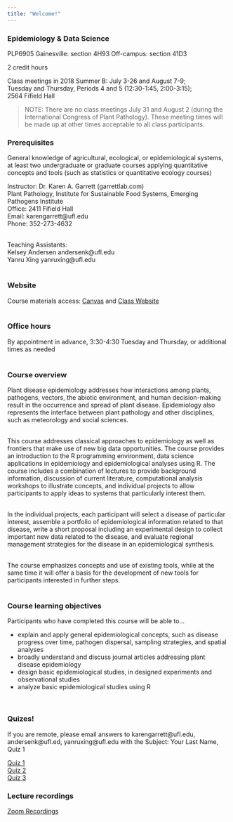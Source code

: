 ```yaml
---
title: "Welcome!"
---
```


### Epidemiology & Data Science

PLP6905 
Gainesville: section 4H93
Off-campus: section 41D3

2 credit hours

Class meetings in 2018 Summer B: July 3-26 and August 7-9;  
Tuesday and Thursday, Periods 4 and 5 (12:30-1:45, 2:00-3:15);  
2564 Fifield Hall

>NOTE: There are no class meetings July 31 and August 2 (during the International Congress of Plant Pathology).  These meeting times will be made up at other times acceptable to all class participants.

### Prerequisites

General knowledge of agricultural, ecological, or epidemiological systems, at least two undergraduate or graduate courses applying quantitative concepts and tools (such as statistics or quantitative ecology courses)  

Instructor: Dr. Karen A. Garrett (garrettlab.com)   
Plant Pathology, Institute for Sustainable Food Systems, Emerging Pathogens Institute  
Office: 2411 Fifield Hall  
Email: karengarrett@ufl.edu  
Phone: 352-273-4632  
\  



Teaching Assistants:  
Kelsey Andersen andersenk@ufl.edu  
Yanru Xing yanruxing@ufl.edu   
\  

### Website

Course materials access: [Canvas](http://elearning.ufl.edu/) and [Class Website](kelseyandersen.github.io/Epidemiology/)  
\  


### Office hours

By appointment in advance, 3:30-4:30 Tuesday and Thursday, or additional times as needed  
\  


### Course overview  

Plant disease epidemiology addresses how interactions among plants, pathogens, vectors, the abiotic environment, and human decision-making result in the occurrence and spread of plant disease.  Epidemiology also represents the interface between plant pathology and other disciplines, such as meteorology and social sciences.  
\  
\  

This course addresses classical approaches to epidemiology as well as frontiers that make use of new big data opportunities.  The course provides an introduction to the R programming environment, data science applications in epidemiology and epidemiological analyses using R.  The course includes a combination of lectures to provide background information, discussion of current literature, computational analysis workshops to illustrate concepts, and individual projects to allow participants to apply ideas to systems that particularly interest them.  
\  
\  

In the individual projects, each participant will select a disease of particular interest, assemble a portfolio of epidemiological information related to that disease, write a short proposal including an experimental design to collect important new data related to the disease, and evaluate regional management strategies for the disease in an epidemiological synthesis.  
\ 
\  

The course emphasizes concepts and use of existing tools, while at the same time it will offer a basis for the development of new tools for participants interested in further steps.  
\  
\  


### Course learning objectives  

Participants who have completed this course will be able to…  

* explain and apply general epidemiological concepts, such as disease progress over time, pathogen dispersal, sampling strategies, and spatial analyses
* broadly understand and discuss journal articles addressing plant disease epidemiology
* design basic epidemiological studies, in designed experiments and observational studies
* analyze basic epidemiological studies using R  

\  


### Quizes!  
If you are remote, please email answers to karengarrett@ufl.edu, andersenk@ufl.ed, yanruxing@ufl.edu with the Subject: Your Last Name, Quiz 1


[Quiz 1](Quizes/Quiz1.pdf)  
[Quiz 2](Quizes/Quiz2.pdf)  
[Quiz 3](Quizes/Quiz3.pdf)

### Lecture recordings 

[Zoom Recordings](https://mediasite.video.ufl.edu/Mediasite/Catalog/catalogs/epidemiology)

